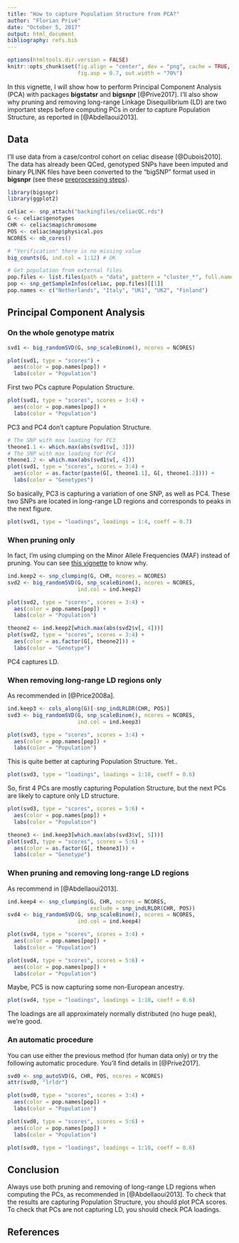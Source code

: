 ```yaml
---
title: "How to capture Population Structure from PCA?"
author: "Florian Privé"
date: "October 5, 2017"
output: html_document
bibliography: refs.bib
---
```


```r
options(htmltools.dir.version = FALSE)
knitr::opts_chunk$set(fig.align = "center", dev = "png", cache = TRUE,
                      fig.asp = 0.7, out.width = "70%")
```

In this vignette, I will show how to perform Principal Component Analysis (PCA) with packages **bigstatsr** and **bigsnpr** [@Prive2017]. I'll also show why pruning and removing long-range Linkage Disequilibrium (LD) are two important steps before computing PCs in order to capture Population Structure, as reported in [@Abdellaoui2013].

## Data

I'll use data from a case/control cohort on celiac disease [@Dubois2010]. The data has already been QCed, genotyped SNPs have been imputed and binary PLINK files have been converted to the "bigSNP" format used in **bigsnpr** (see these [preprocessing steps](https://www.biorxiv.org/content/biorxiv/suppl/2017/09/19/190926.DC1/190926-1.html)).

```r
library(bigsnpr)
library(ggplot2)

celiac <- snp_attach("backingfiles/celiacQC.rds")
G <- celiac$genotypes
CHR <- celiac$map$chromosome
POS <- celiac$map$physical.pos
NCORES <- nb_cores()

# "Verification" there is no missing value
big_counts(G, ind.col = 1:12) # OK

# Get population from external files
pop.files <- list.files(path = "data", pattern = "cluster_*", full.names = TRUE)
pop <- snp_getSampleInfos(celiac, pop.files)[[1]]
pop.names <- c("Netherlands", "Italy", "UK1", "UK2", "Finland")
```

## Principal Component Analysis

### On the whole genotype matrix

```r
svd1 <- big_randomSVD(G, snp_scaleBinom(), ncores = NCORES)
```

```r
plot(svd1, type = "scores") +
  aes(color = pop.names[pop]) +
  labs(color = "Population")
```

First two PCs capture Population Structure.

```r
plot(svd1, type = "scores", scores = 3:4) +
  aes(color = pop.names[pop]) +
  labs(color = "Population")
```

PC3 and PC4 don't capture Population Structure.

```r
# The SNP with max loading for PC3
theone1.1 <- which.max(abs(svd1$v[, 3]))
# The SNP with max loading for PC4
theone1.2 <- which.max(abs(svd1$v[, 4]))
plot(svd1, type = "scores", scores = 3:4) +
  aes(color = as.factor(paste(G[, theone1.1], G[, theone1.2]))) +
  labs(color = "Genotypes")
```

So basically, PC3 is capturing a variation of one SNP, as well as PC4. These two SNPs are located in long-range LD regions and corresponds to peaks in the next figure.

```r
plot(svd1, type = "loadings", loadings = 1:4, coeff = 0.7)
```


### When pruning only

In fact, I'm using clumping on the Minor Allele Frequencies (MAF) instead of pruning. You can see [this vignette](https://privefl.github.io/bigsnpr/articles/pruning-vs-clumping.html) to know why.

```r
ind.keep2 <- snp_clumping(G, CHR, ncores = NCORES)
svd2 <- big_randomSVD(G, snp_scaleBinom(), ncores = NCORES,
                      ind.col = ind.keep2)
```

```r
plot(svd2, type = "scores", scores = 3:4) +
  aes(color = pop.names[pop]) +
  labs(color = "Population")
```

```r
theone2 <- ind.keep2[which.max(abs(svd2$v[, 4]))]
plot(svd2, type = "scores", scores = 3:4) +
  aes(color = as.factor(G[, theone2])) +
  labs(color = "Genotype")
```

PC4 captures LD.

### When removing long-range LD regions only

As recommended in [@Price2008a].

```r
ind.keep3 <- cols_along(G)[-snp_indLRLDR(CHR, POS)]
svd3 <- big_randomSVD(G, snp_scaleBinom(), ncores = NCORES,
                      ind.col = ind.keep3)
```

```r
plot(svd3, type = "scores", scores = 3:4) +
  aes(color = pop.names[pop]) +
  labs(color = "Population")
```

This is quite better at capturing Population Structure. Yet..

```r
plot(svd3, type = "loadings", loadings = 1:10, coeff = 0.6)
```

So, first 4 PCs are mostly capturing Population Structure, but the next PCs are likely to capture only LD structure.

```r
plot(svd3, type = "scores", scores = 5:6) +
  aes(color = pop.names[pop]) +
  labs(color = "Population")
```

```r
theone3 <- ind.keep3[which.max(abs(svd3$v[, 5]))]
plot(svd3, type = "scores", scores = 5:6) +
  aes(color = as.factor(G[, theone3])) +
  labs(color = "Genotype")
```

### When pruning and removing long-range LD regions

As recommend in [@Abdellaoui2013].

```r
ind.keep4 <- snp_clumping(G, CHR, ncores = NCORES,
                          exclude = snp_indLRLDR(CHR, POS))
svd4 <- big_randomSVD(G, snp_scaleBinom(), ncores = NCORES,
                      ind.col = ind.keep4)
```

```r
plot(svd4, type = "scores", scores = 3:4) +
  aes(color = pop.names[pop]) +
  labs(color = "Population")
```

```r
plot(svd4, type = "scores", scores = 5:6) +
  aes(color = pop.names[pop]) +
  labs(color = "Population")
```

Maybe, PC5 is now capturing some non-European ancestry.

```r
plot(svd4, type = "loadings", loadings = 1:10, coeff = 0.6)
```

The loadings are all approximately normally distributed (no huge peak), we're good.

### An automatic procedure

You can use either the previous method (for human data only) or try the following automatic procedure. You'll find details in [@Prive2017].

```r
svd0 <- snp_autoSVD(G, CHR, POS, ncores = NCORES)
attr(svd0, "lrldr")
```

```r
plot(svd0, type = "scores", scores = 3:4) +
  aes(color = pop.names[pop]) +
  labs(color = "Population")
```

```r
plot(svd0, type = "scores", scores = 5:6) +
  aes(color = pop.names[pop]) +
  labs(color = "Population")
```

```r
plot(svd0, type = "loadings", loadings = 1:10, coeff = 0.6)
```

## Conclusion

Always use both pruning and removing of long-range LD regions when computing the PCs, as recommended in [@Abdellaoui2013]. To check that the results are capturing Population Structure, you should plot PCA scores. To check that PCs are not capturing LD, you should check PCA loadings.

## References
